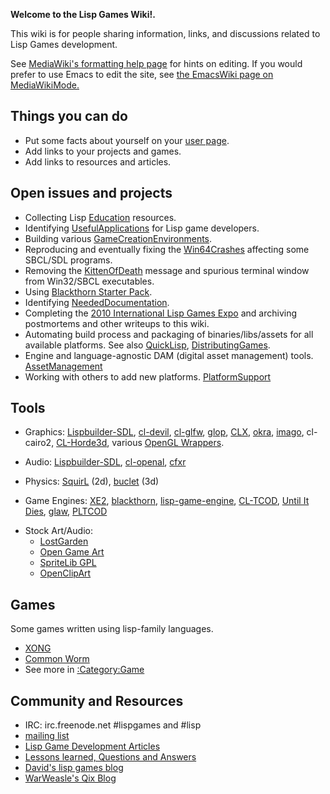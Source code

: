 '''Welcome to the Lisp Games Wiki!.'''

This wiki is for people sharing information, links, and discussions related to Lisp Games development.

See [http://www.mediawiki.org/wiki/Help:Formatting MediaWiki's formatting help page] for hints on editing.
If you would prefer to use Emacs to edit the site, see [http://www.emacswiki.org/emacs/MediaWikiMode the EmacsWiki page on MediaWikiMode.]

== Things you can do ==

* Put some facts about yourself on your [[Special:ActiveUsers|user page]].
* Add links to your projects and games.
* Add links to resources and articles.

== Open issues and projects == 

* Collecting Lisp [[Education]] resources.
* Identifying [[UsefulApplications]] for Lisp game developers.
* Building various [[GameCreationEnvironments]].
* Reproducing and eventually fixing the [[Win64Crashes]] affecting some SBCL/SDL programs. 
* Removing the [[KittenOfDeath]] message and spurious terminal window from Win32/SBCL executables.
* Using [http://code.google.com/p/blackthorn-engine/wiki/BlackthornStarterPack Blackthorn Starter Pack].
* Identifying [[NeededDocumentation]].
* Completing the [[ILGE2010|2010 International Lisp Games Expo]] and archiving postmortems and other writeups to this wiki.
* Automating build process and packaging of binaries/libs/assets for all available platforms. See also [[QuickLisp]], [[DistributingGames]].
* Engine and language-agnostic DAM (digital asset management) tools. [[AssetManagement]]
* Working with others to add new platforms. [[PlatformSupport]]

== Tools ==

* Graphics: [[Lispbuilder-SDL]], [[cl-devil]], [[cl-glfw]], [[glop]], [[CLX]], [[okra]], [[imago]], cl-cairo2, [http://github.com/anwyn/cl-horde3d CL-Horde3d], various [[OpenGL Wrappers]].

* Audio: [[Lispbuilder-SDL]], [[cl-openal]], [http://thirdcog.eu/apps/cfxr cfxr]

* Physics: [[SquirL]] (2d), [[buclet]] (3d)

* Game Engines: [[XE2]], [http://code.google.com/p/blackthorn-engine/ blackthorn], [http://code.google.com/p/lisp-game-engine/ lisp-game-engine], [http://bitbucket.org/eeeickythump/cl-tcod/ CL-TCOD], [[Until It Dies]], [http://github.com/patzy/glaw glaw], [http://github.com/shr/pltcod PLTCOD]

* Stock Art/Audio: 
** [http://lostgarden.com/labels/free%20game%20graphics.html LostGarden]
** [http://opengameart.org Open Game Art]
** [http://www.flyingyogi.com/fun/spritelib.html SpriteLib GPL]
** [http://openclipart.org/tags/game OpenClipArt]

== Games ==
Some games written using lisp-family languages.

* [http://dto.github.com/notebook/xong.html XONG]
* [[Common Worm]]
* See more in [[:Category:Game]]

== Community and Resources ==

* IRC: irc.freenode.net #lispgames and #lisp
* [http://common-lisp.net/mailman/listinfo/lisp-game-dev mailing list]
* [[Articles| Lisp Game Development Articles]]
* [[Lessons Learned|Lessons learned, Questions and Answers]]
* [http://lispgamesdev.blogspot.com/ David's lisp games blog]
* [http://lisp-qix.blogspot.com// WarWeasle's Qix Blog]